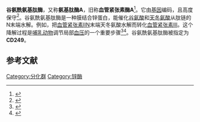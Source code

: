 {{noteTA
|G1=LS
}}
{{protein
|Name=谷氨酰氨基肽酶 (氨基肽酶A)
|caption=
|image=
|width=
|HGNCid=3355
|Symbol=ENPEP
|AltSymbols=gp160, CD249
|EntrezGene=2028
|OMIM=138297
|RefSeq=NM_001977
|UniProt=Q07075
|PDB=
|ECnumber=3.4.11.7
|Chromosome=4
|Arm=q
|Band=25
|LocusSupplementaryData=
}}
'''谷氨酰氨基肽酶'''，又称'''氨基肽酶A'''，旧称'''血管紧张素酶A'''<ref name="pmid6129208">{{cite journal | author = Kugler P | title = Aminopeptidase A is angiotensinase A. II. Biochemical studies on aminopeptidase A and M in rat kidney homogenate. | journal = Histochemistry | volume = 74 | issue = 2 | pages = 247–61 | year = 1982 | pmid = 6129208 | doi = | issn = }}</ref>。它由{{gene|ENPEP}}[[基因|基因]]编码，且高度保守<ref name="pmid8146860">{{cite journal | author = Li L, Wu Q, Wang J, Bucy RP, Cooper MD | title = Widespread tissue distribution of aminopeptidase A, an evolutionarily conserved ectoenzyme recognized by the BP-1 antibody. | journal = Tissue Antigens. | volume = 42 | issue = 5 | pages = 488 - 96 | year = 1993 | pmid = 8146860 | doi = | issn = }}</ref>。谷氨酰氨基肽酶是一种膜结合锌蛋白，能催化[[谷氨酸|谷氨酸]]和[[天冬氨酸|天冬氨酸]]从肽链的N末端水解。例如，把[[血管紧张素#血管紧张素II|血管紧张素II]]N末端天冬氨酸水解而转化[[血管紧张素#血管紧张素III|血管紧张素III]]。这个降解过程是[[哺乳动物|哺乳动物]]调节局部[[血压|血压]]的一个重要步骤<ref name="pmid6129208">{{cite journal | author = Kugler P | title = Aminopeptidase A is angiotensinase A. II. Biochemical studies on aminopeptidase A and M in rat kidney homogenate. | journal = Histochemistry | volume = 74 | issue = 2 | pages = 247–61 | year = 1982 | pmid = 6129208 | doi = | issn = }}</ref><ref name="pmid10961935">{{cite journal | author = Reaux A, Iturrioz X, Vazeux G, Fournie-Zaluski MC, David C, Roques BP, Corvol P, Llorens-Cortes C | title = Aminopeptidase A, which generates one of the main effector peptides of the brain renin-angiotensin system, angiotensin III, has a key role in central control of arterial blood pressure | journal = Biochem. Soc. Trans. | volume = 28 | issue = 4 | pages = 435–40 | year = 2000 | pmid = 10961935 | doi = | issn = }}</ref>。谷氨酰氨基肽酶被指定为'''CD249'''。

==参考文献==
{{reflist}}
{{蛋白酶类}}
{{分化簇}}
[[Category:分化群|Category:分化群]]
[[Category:锌酶|Category:锌酶]]